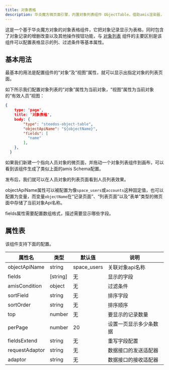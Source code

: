 ```yaml
---
title: 对象表格
description: 华炎魔方微页面引擎，内置对象列表组件 ObjectTable，借助amis渲染器，可以帮助开发人员快速生成一个功能完善的对象表格组件。
---
```


这是一个基于华炎魔方对象的对象表格组件，它把对象记录显示为表格，同时包含了对象记录的增删改查以及其他操作按钮功能，与 [对象列表](./object_listview) 组件的主要区别是该组件可以配置表格显示的列、过滤条件等基本属性。

## 基本用法

最基本的用法是配置组件的“对象”及“视图”属性，就可以显示出指定对象的列表页面。

如下所示我们配置对象列表的“对象”属性为当前对象，“视图”属性为当前对象的“有效人员”视图：

```json
{
    type: 'page',
    title: '对象表格',
    body: {
        "type": "steedos-object-table",
        "objectApiName": "${objectName}",
        "fields": [
          "name"
        ],
    },
  }
```

如果我们新建一个指向人员对象的微页面，并拖动一个对象列表组件到画布，可以看到该组件生成了类似上面的amis Schema配置。

发布后，我们就可以在人员对象的列表页面看到人员列表效果。

objectApiName属性可以被配置为像`space_users`或`accounts`这种固定值，也可以配置为变量，而变量`objectName`在“记录页面”、“列表页面”以及“表单”类型的微页面中存储了当前对象Api名称。

fields属性需要配置数组格式，描述需要显示哪些字段。

## 属性表

该组件支持下面的配置。

| 属性名 | 类型 | 默认值 | 说明 |
|----|----|----|----|
| objectApiName | string | space_users | 关联对象api名称 |
| fields | [string] | 无 | 显示的字段 |
| amisCondition | object | 无 | 过滤条件 |
| sortField | string | 无 | 排序字段 |
| sortOrder | string | 无 | 排序顺序 |
| top | number | 无 | 要显示的记录数量 |
| perPage | number | 20 | 设置一页显示多少条数据 |
| fieldsExtend | string | 无 | 重写字段配置 |
| requestAdaptor | string | 无 | 数据接口的发送适配器 |
| adaptor | string | 无 | 数据接口的接收适配器 |

<!--
| actions | [string] | 无 | 操作 |
| enableInlineEdit | boolean | false | 启用内联编辑 |
| enableActions | boolean | false | 显示列表视图操作栏 |
-->
<!--
#### columns属性表

| 属性名 | 类型 | 默认值 | 说明 |
|----|----|----|----|
| field | string | 无 | 字段api名称 |
-->
